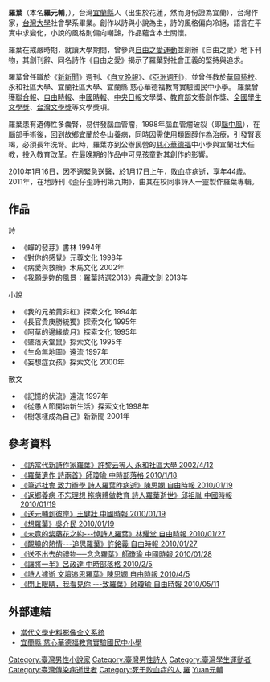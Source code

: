 {{No footnotes|time=2017-05-08T23:04:56+00:00}}
{{Infobox writer
| 圖像     = 
| 圖像大小 = 200px
| 圖像說明 = 
| 姓名     = 羅葉
| 本名     = 羅元輔
| 字       = 
| 號       = 
<!-- 未知參數 | 性別     = 男 -->
| 出生     = {{birth date|1965|4|3}}
| 出生地點 = {{ROC}}[[花蓮縣|花蓮縣]][[光復鄉|光復鄉]]
| 逝世     = {{death date and age|2010|1|17|1965|4|3}}
| 逝世地點 = {{ROC}}[[宜蘭縣|宜蘭縣]][[羅東鎮_(臺灣)|羅東鎮]]
| 現居地   = 
| 職業     = 作家、詩人
| 父母     = 
| 配偶     = 
| 伴侶     = 
| 子女     = 
| 親屬     = 
| 國籍     = {{ROC}}
| 母校     = [[建國中學|建國中學]]、[[臺灣大學|臺灣大學]]
| 官方網站 = 
| 簽名     = 
}}
'''羅葉'''（本名'''羅元輔'''，{{bd|1965年|4月3日|2010年|1月17日|catIdx=Luo羅葉}}），台灣[[宜蘭縣|宜蘭縣]]人（出生於花蓮，然而身份證為宜蘭），台灣作家，[[台灣大學|台灣大學]]社會學系畢業。創作以詩與小說為主，詩的風格偏向冷絕，語言在平實中求變化，小說的風格則偏向嘲謔，作品蘊含本土關懷。

羅葉在戒嚴時期，就讀大學期間，曾參與[[自由之愛運動|自由之愛運動]]並創辦《自由之愛》地下刊物，其創刊辭、同名詩作《自由之愛》揭示了羅葉對社會正義的堅持與追求。

羅葉曾任職於《[[新新聞|新新聞]]》週刊、《[[自立晚報|自立晚報]]》、《[[亞洲週刊|亞洲週刊]]》，並曾任教於[[華岡藝校|華岡藝校]]、永和社區大學、宜蘭社區大學、宜蘭縣 慈心華德福教育實驗國民中小學。
羅葉曾獲[[聯合報|聯合報]]、[[自由時報|自由時報]]、[[中國時報|中國時報]]、[[中央日報|中央日報]]文學獎、[[中華民國教育部|教育部]]文藝創作獎、[[全國學生文學獎|全國學生文學獎]]、[[台灣文學獎|台灣文學獎]]等文學獎項。

羅葉患有遺傳性多囊腎，易併發腦血管瘤，1998年腦血管瘤破裂（即[[腦中風|腦中風]]），在腦部手術後，回到故鄉宜蘭於冬山養病，同時因需使用類固醇作為治療，引發腎衰竭，必須長年洗腎。此時，羅葉亦到公辦民營的[[慈心華德福|慈心華德福]]中小學與宜蘭社大任教，投入教育改革。在最晚期的作品中可見孩童對其創作的影響。

2010年1月16日，因不適緊急送醫，於1月17日上午，[[敗血症|敗血症]]病逝，享年44歲。
2011年，在地詩刊《歪仔歪詩刊第九期》，由其在校同事詩人一靈製作羅葉專輯。

==作品==
詩 
*《蟬的發芽》書林 1994年
*《對你的感覺》元尊文化 1998年
*《病愛與救贖》木馬文化 2002年
*《我願是妳的風景：羅葉詩選2013》典藏文創 2013年
小說 
*《我的兄弟黃非紅》探索文化 1994年
*《長官貴庚勝統獨》探索文化 1995年
*《阿草的邊緣歲月》探索文化 1995年
*《墜落天堂鼠》探索文化 1995年
*《生命無地圖》遠流 1997年
*《妄想症女孩》探索文化 2000年
散文 
*《記憶的伏流》遠流 1997年
*《從愚人節開始新生活》探索文化1998年
*《樹怎樣成為自己》新新聞 2001年

==參考資料==
*[http://mypaper.pchome.com.tw/29242497/post/821032 《訪當代新詩作家羅葉》許黎云等人 永和社區大學 2002/4/12] {{Wayback|url=http://mypaper.pchome.com.tw/29242497/post/821032 |date=20190606130946 }}
*[https://web.archive.org/web/20100326134130/http://blog.chinatimes.com/shishi/archive/2010/01/18/465457.html  《羅葉遺作 詩兩首》師瓊瑜 中時部落格 2010/1/18]
*[http://www.libertytimes.com.tw/2010/new/jan/19/today-art3.htm 《筆述社會 致力辦學 詩人羅葉昨病逝》陳思嫻 自由時報 2010/01/19] {{Wayback|url=http://www.libertytimes.com.tw/2010/new/jan/19/today-art3.htm |date=20101205022228 }}
*[http://news.chinatimes.com/Chinatimes/Philology/Philology-artnews/0,3409,112010011900384+110513+20100119+news,00.html 《返鄉養病 不忘理想 拖病體做教育 詩人羅葉逝世》邱祖胤 中國時報 2010/01/19]{{dead link|date=2018年4月 |bot=InternetArchiveBot |fix-attempted=yes }}
*[http://news.chinatimes.com/Chinatimes/Philology/Philology-Coffee/0,3406,112010011900388+11051301+20100119+news,00.html 《送元輔到彼岸》王健壯 中國時報 2010/01/19]{{dead link|date=2018年4月 |bot=InternetArchiveBot |fix-attempted=yes }}
*[http://www.wretch.cc/blog/wangling819/12628891 《想羅葉》吳介民 2010/01/19]
*[http://www.libertytimes.com.tw/2010/new/jan/27/today-article1-2.htm 《未竟的紫藤花之約---悼詩人羅葉》林耀堂 自由時報 2010/01/27]
*[http://www.libertytimes.com.tw/2010/new/jan/27/today-article1-3.htm 《靦腆的熱情---追思羅葉》許銘義 自由時報 2010/01/27]
*[http://news.chinatimes.com/Chinatimes/Philology/Philology-Coffee/0,3406,112010012800387+11051301+20100128+news,00.html 《送不出去的禮物──念念羅葉》師瓊瑜 中國時報 2010/01/28]{{dead link|date=2018年4月 |bot=InternetArchiveBot |fix-attempted=yes }}
*[https://web.archive.org/web/20100206211000/http://blog.chinatimes.com/jeremylu/archive/2010/02/05/469831.html  《讓將一半》呂政達 中時部落格 2010/2/5]
*[http://www.libertytimes.com.tw/2010/new/apr/5/today-art2.htm 《詩人遽逝 文壇追思羅葉》陳思嫻 自由時報 2010/4/5] {{Wayback|url=http://www.libertytimes.com.tw/2010/new/apr/5/today-art2.htm |date=20120905231742 }}
*[http://www.libertytimes.com.tw/2010/new/may/11/today-article1.htm 《閉上眼睛，我看見你 ---致羅葉》師瓊瑜 自由時報 2010/05/11]

==外部連結==
*[http://lit.ncl.edu.tw/hypage.cgi?hyqstr=aijglillbbjkeehgdeinsidkgghenmqkjlhgbpljgmnephlpijhmegdorisnhifhllrjomcghkpjhnjiefxpmjkipdbkpjkjseggoprjhlpgflwfsmnipgvpifvlogjpnfsmrijhmlskimhgokykhmsjacxqekimlfplkgkjhfjdnmegiiiddlsgjjlfcdnmlfulrhfpnfjnijjhlpmjkipdblsgdjhfbdjlqhhhpdaljgeiljdgoppjhljdnllfjligjemmqghijdclsgijgfcdomggpiidgllgijn 當代文學史料影像全文系統]{{dead link|date=2018年4月 |bot=InternetArchiveBot |fix-attempted=yes }}
*[https://web.archive.org/web/20100514082408/http://www.waldorf.ilc.edu.tw:8000/p149.html 宜蘭縣 慈心華德福教育實驗國民中小學]

{{DEFAULTSORT:Luo羅葉}}
[[Category:臺灣男性小說家|Category:臺灣男性小說家]]
[[Category:臺灣男性詩人|Category:臺灣男性詩人]]
[[Category:臺灣學生運動者|Category:臺灣學生運動者]]
[[Category:臺灣傳染病逝世者|Category:臺灣傳染病逝世者]]
[[Category:死于败血症的人|Category:死于败血症的人]]
[[Category:宜蘭縣人|羅]]
[[Category:羅姓|Yuan元輔]]